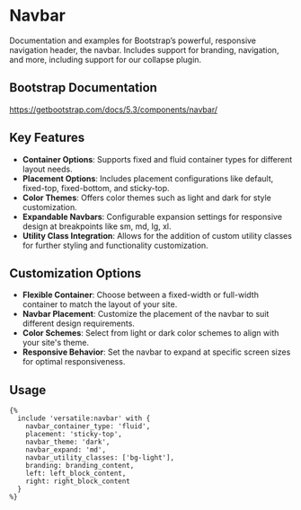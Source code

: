 # Navbar

Documentation and examples for Bootstrap’s powerful, responsive navigation header, the navbar. Includes support for branding, navigation, and more, including support for our collapse plugin.

## Bootstrap Documentation

https://getbootstrap.com/docs/5.3/components/navbar/

## Key Features

- **Container Options**: Supports fixed and fluid container types for different layout needs.
- **Placement Options**: Includes placement configurations like default, fixed-top, fixed-bottom, and sticky-top.
- **Color Themes**: Offers color themes such as light and dark for style customization.
- **Expandable Navbars**: Configurable expansion settings for responsive design at breakpoints like sm, md, lg, xl.
- **Utility Class Integration**: Allows for the addition of custom utility classes for further styling and functionality customization.

## Customization Options

- **Flexible Container**: Choose between a fixed-width or full-width container to match the layout of your site.
- **Navbar Placement**: Customize the placement of the navbar to suit different design requirements.
- **Color Schemes**: Select from light or dark color schemes to align with your site's theme.
- **Responsive Behavior**: Set the navbar to expand at specific screen sizes for optimal responsiveness.

## Usage

```twig
{%
  include 'versatile:navbar' with {
    navbar_container_type: 'fluid',
    placement: 'sticky-top',
    navbar_theme: 'dark',
    navbar_expand: 'md',
    navbar_utility_classes: ['bg-light'],
    branding: branding_content,
    left: left_block_content,
    right: right_block_content
  }
%}
```
